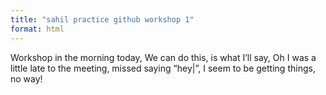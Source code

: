 ```yaml
---
title: "sahil practice github workshop 1"
format: html
---
```

Workshop in the morning today,
We can do this, is what I'll say,
Oh I was a little late to the meeting, missed saying "hey|",
I seem to be getting things, no way!